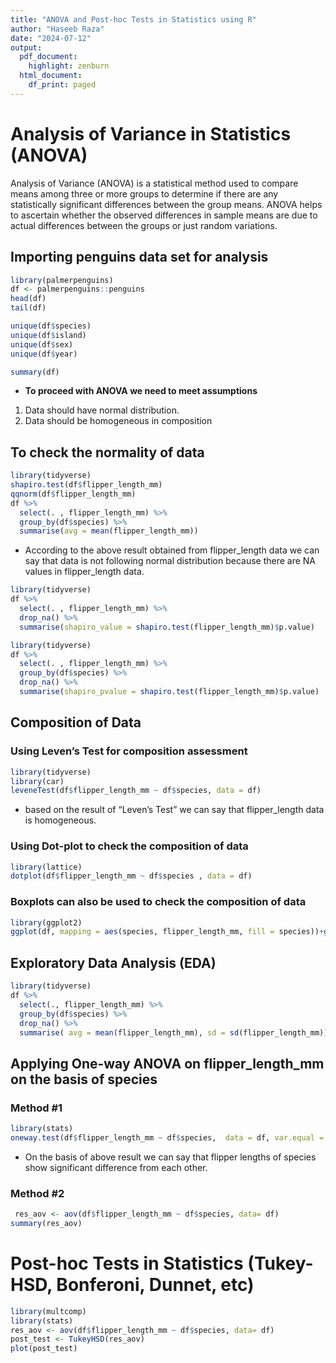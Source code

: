 ```yaml
---
title: "ANOVA and Post-hoc Tests in Statistics using R"
author: "Haseeb Raza"
date: "2024-07-12"
output:
  pdf_document:
    highlight: zenburn
  html_document:
    df_print: paged
---
```

# Analysis of Variance in Statistics (ANOVA)
Analysis of Variance (ANOVA) is a statistical method used to compare means among three or more groups to determine if there are any statistically significant differences between the group means. ANOVA helps to ascertain whether the observed differences in sample means are due to actual differences between the groups or just random variations.

## Importing penguins data set for analysis

```r
library(palmerpenguins)
df <- palmerpenguins::penguins
head(df)
tail(df)
```

```r
unique(df$species)
unique(df$island)
unique(df$sex)
unique(df$year)
```

```r
summary(df)
```

- **To proceed with ANOVA we need to meet assumptions** 
1. Data should have normal distribution. 
2. Data should be homogeneous in composition

## To check the normality of data

```r
library(tidyverse)
shapiro.test(df$flipper_length_mm)
qqnorm(df$flipper_length_mm)
df %>% 
  select(. , flipper_length_mm) %>% 
  group_by(df$species) %>% 
  summarise(avg = mean(flipper_length_mm))
```

- According to the above result obtained from flipper_length data we can say that data is not following normal distribution because there are NA values in flipper_length data.



```r
library(tidyverse)
df %>% 
  select(. , flipper_length_mm) %>% 
  drop_na() %>% 
  summarise(shapiro_value = shapiro.test(flipper_length_mm)$p.value)
```

```r
library(tidyverse)
df %>% 
  select(. , flipper_length_mm) %>% 
  group_by(df$species) %>% 
  drop_na() %>% 
  summarise(shapiro_pvalue = shapiro.test(flipper_length_mm)$p.value)
```

## Composition of Data 

### Using Leven's Test for composition assessment 
```r
library(tidyverse)
library(car)
leveneTest(df$flipper_length_mm ~ df$species, data = df)
```

- based on the result of "Leven's Test" we can say that flipper_length data is homogeneous.

### Using Dot-plot to check the composition of data

```r
library(lattice)
dotplot(df$flipper_length_mm ~ df$species , data = df)
```

### Boxplots can also be used to check the composition of data 

```r
library(ggplot2)
ggplot(df, mapping = aes(species, flipper_length_mm, fill = species))+geom_boxplot()+theme_classic()
```

## Exploratory Data Analysis (EDA)

```r
library(tidyverse)
df %>% 
  select(., flipper_length_mm) %>% 
  group_by(df$species) %>% 
  drop_na() %>% 
  summarise( avg = mean(flipper_length_mm), sd = sd(flipper_length_mm))
```


## Applying One-way ANOVA on flipper_length_mm on the basis of species
### Method #1
```r
library(stats)
oneway.test(df$flipper_length_mm ~ df$species,  data = df, var.equal = TRUE)
```

- On the basis of above result we can say that flipper lengths of species show significant difference from each other.

### Method #2

```r
 res_aov <- aov(df$flipper_length_mm ~ df$species, data= df)
summary(res_aov)
```

# Post-hoc Tests in Statistics (Tukey-HSD, Bonferoni, Dunnet, etc) 

```r
library(multcomp)
library(stats)
res_aov <- aov(df$flipper_length_mm ~ df$species, data= df)
post_test <- TukeyHSD(res_aov)
plot(post_test)
```


